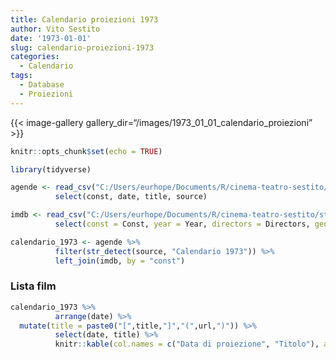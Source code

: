 ```yaml
---
title: Calendario proiezioni 1973
author: Vito Sestito
date: '1973-01-01'
slug: calendario-proiezioni-1973
categories:
  - Calendario
tags:
  - Database
  - Proiezioni
---
```

{{< image-gallery gallery_dir="/images/1973_01_01_calendario_proiezioni" >}}
```r
knitr::opts_chunk$set(echo = TRUE)

library(tidyverse)

agende <- read_csv("C:/Users/eurhope/Documents/R/cinema-teatro-sestito/static/data/programmazione_agende.csv") %>%
          select(const, date, title, source)

imdb <- read_csv("C:/Users/eurhope/Documents/R/cinema-teatro-sestito/static/data/programmazione_imdb.csv") %>%
          select(const = Const, year = Year, directors = Directors, genres = Genres, imdb_rating = `IMDb Rating`, runtime = `Runtime (mins)`, url = URL)

calendario_1973 <- agende %>%
          filter(str_detect(source, "Calendario 1973")) %>%
          left_join(imdb, by = "const")
```
### Lista film
```r
calendario_1973 %>%
          arrange(date) %>%
  mutate(title = paste0("[",title,"]","(",url,")")) %>%
          select(date, title) %>%
          knitr::kable(col.names = c("Data di proiezione", "Titolo"), align = c("l", "l", "l"))
```